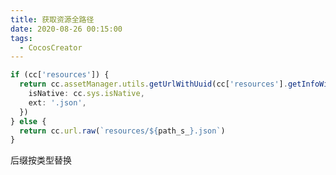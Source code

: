 ```yaml
---
title: 获取资源全路径
date: 2020-08-26 00:15:00
tags:
  - CocosCreator
---
```


```typescript
if (cc['resources']) {
  return cc.assetManager.utils.getUrlWithUuid(cc['resources'].getInfoWithPath(path_s_).uuid, {
    isNative: cc.sys.isNative,
    ext: '.json',
  })
} else {
  return cc.url.raw(`resources/${path_s_}.json`)
}
```

后缀按类型替换
